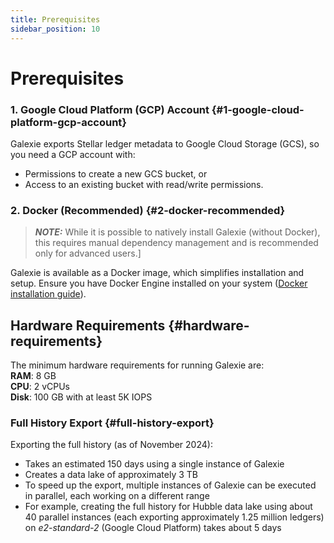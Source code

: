 ```yaml
---
title: Prerequisites
sidebar_position: 10
---
```


# Prerequisites

### 1. Google Cloud Platform (GCP) Account {#1-google-cloud-platform-gcp-account}

Galexie exports Stellar ledger metadata to Google Cloud Storage (GCS), so you need a GCP account with:

- Permissions to create a new GCS bucket, or
- Access to an existing bucket with read/write permissions.

### 2. Docker (Recommended) {#2-docker-recommended}

> **_NOTE:_** While it is possible to natively install Galexie (without Docker), this requires manual dependency management and is recommended only for advanced users.]

Galexie is available as a Docker image, which simplifies installation and setup. Ensure you have Docker Engine installed on your system ([Docker installation guide](https://docs.docker.com/engine/install/)).

## Hardware Requirements {#hardware-requirements}

The minimum hardware requirements for running Galexie are:\
**RAM**: 8 GB\
**CPU**: 2 vCPUs\
**Disk**: 100 GB with at least 5K IOPS

### Full History Export {#full-history-export}

Exporting the full history (as of November 2024):

- Takes an estimated 150 days using a single instance of Galexie
- Creates a data lake of approximately 3 TB
- To speed up the export, multiple instances of Galexie can be executed in parallel, each working on a different range
- For example, creating the full history for Hubble data lake using about 40 parallel instances (each exporting approximately 1.25 million ledgers) on _e2-standard-2_ (Google Cloud Platform) takes about 5 days
